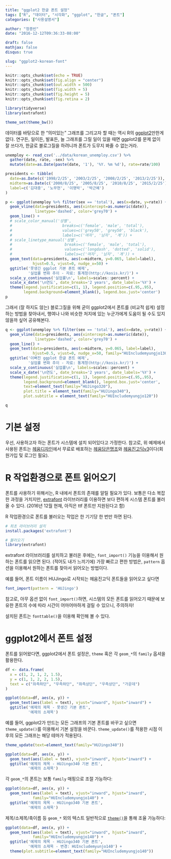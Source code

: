 ```yaml
---
title: "ggplot2 한글 폰트 설정"
tags: ["R", "데이터", "시각화", "ggplot", "한글", "폰트"]
categories: ["사용설명서"]

author: "정종빈"
date: "2016-12-12T09:36:33-08:00"

draft: false
mathjax: false
disqus: true

slug: "ggplot2-korean-font"
---
```


```r
knitr::opts_chunk$set(echo = TRUE)
knitr::opts_chunk$set(fig.align = "center")
knitr::opts_chunk$set(out.width = 500)
knitr::opts_chunk$set(fig.width = 5)
knitr::opts_chunk$set(fig.height = 5)
knitr::opts_chunk$set(fig.retina = 2)

library(tidyverse)
library(extrafont)

theme_set(theme_bw())
```

데이터를 바탕으로 한 "의미있는" 그래프를 그리고자 할 때는 역시 R의
[ggplot2](http://ggplot2.org)만한게 없다.
연구든, 일이든, 발표든, 늘 그래프를 그릴 일이 있을 때면 ggplot2를 문제 없이 잘
쓰다가, 한글로 블로그질을 하려니까 폰트가 도무지 봐줄 수 없는거라.

<!--more-->

```r
unemploy <- read_csv('../data/korean_unemploy.csv') %>%
  gather(date, rate, -sex) %>%
  mutate(date=as.Date(paste(date, '1'), '%Y. %m %d'), rate=rate/100)

presidents <- tibble(
  date=as.Date(c('1998/2/25', '2003/2/25', '2008/2/25', '2013/2/25')),
  midterm=as.Date(c('2000/8/25', '2005/8/25', '2010/8/25', '2015/2/25')),
  label=c('김대중', '노무현', '이명박', '박근혜')
)

p <- ggplot(unemploy %>% filter(sex == 'total'), aes(x=date, y=rate)) +
  geom_vline(data=presidents, aes(xintercept=as.numeric(date)),
             linetype='dashed', color='grey70') +
  geom_line() +
  # scale_color_manual('성별',
  #                      breaks=c('female', 'male', 'total'),
  #                      values=c('grey50', 'grey50', 'black'),
  #                      labels=c('여자', '남자', '계')) +
  # scale_linetype_manual('성별',
  #                       breaks=c('female', 'male', 'total'),
  #                       values=c('longdash', 'dotted', 'solid'),
  #                       labels=c('여자', '남자', '계')) +
  geom_text(data=presidents, aes(x=midterm, y=0.065, label=label),
            hjust=0.5, vjust=0, nudge_x=50) +
  ggtitle('못생긴 ggplot 기본 폰트 예제',
          '실업률 변화 추이 - 자료: 통계청(http://kosis.kr/)') +
  scale_y_continuous('실업률\n', labels=scales::percent) +
  scale_x_date('\n연도', date_breaks='2 years', date_labels='%Y') +
  theme(legend.justification=c(1, 1), legend.position=c(.95,.95),
        legend.background=element_blank(), legend.box.just='center')
p
```

그래서 (잘 하지도 않는) 블로그질을 위해 굳이 ggplot2에서 폰트를 (비교적 쉽게)
설정하는 방법을 찾아내서, 행여나 나와 비슷한 처지에 있는 누군가에게 도움이 될
수도 있지 않을까 싶어 공유해본다.

```r
q <- ggplot(unemploy %>% filter(sex == 'total'), aes(x=date, y=rate)) +
  geom_vline(data=presidents, aes(xintercept=as.numeric(date)),
             linetype='dashed', color='grey70') +
  geom_line() +
  geom_text(data=presidents, aes(x=midterm, y=0.065, label=label),
            hjust=0.5, vjust=0, nudge_x=50, family="HUIncludemyungjo130") +
  ggtitle('이뻐진 ggplot 한글 폰트 예제',
          '실업률 변화 추이 - 자료: 통계청(http://kosis.kr/)') +
  scale_y_continuous('실업률\n', labels=scales::percent) +
  scale_x_date('\n연도', date_breaks='2 years', date_labels='%Y') +
  theme(legend.justification=c(1, 1), legend.position=c(.95,.95),
        legend.background=element_blank(), legend.box.just='center',
        text=element_text(family="HUJingo320"),
        plot.title = element_text(family="HUJingo340"),
        plot.subtitle = element_text(family="HUIncludemyungjo120"))

q
```

# 기본 설정

우선, 사용하고자 하는 폰트가 시스템에 설치 되어있다고 가정한다.
참고로, 위 예제에서 사용된 폰트는 [헤움디자인](http://heumm.com/)에서 무료로
배포하는 [헤움담은명조](http://www.heumm.com/bbs/board.php?bo_table=download&wr_id=28170)와
[헤움진고딕v3](http://www.heumm.com/bbs/board.php?bo_table=download&wr_id=26926)이다(회원가입
및 로그인 필요).

# R 작업환경으로 폰트 읽어오기

폰트를 사용하기 위해서는, R 내에서 폰트의 존재를 알릴 필요가 있다.
보통은 다소 복잡한 과정을 거치지만, [extrafont]( https://cran.r-project.org/web/packages/extrafont/README.html)
라이브러리를 이용하면 보다 편하게 시스템 폰트를 불러올 수 있다.
(2016년 12월 현재, 아직은 ttf  폰트만 지원된다고 함)

R 작업환경으로 폰트를 불러오는 작업은 한 기기당 한 번만 하면 된다.

```r
# 최초 라이브러리 설치
install.packages('extrafont')

# 불러오기
library(extrafont)
```

extrafont 라이브러리를 설치하고 불러온 후에는, `font_import()` 기능을 이용해서
원하는 폰트를 읽으면 된다.
(적어도 내가 느끼기에) 가장 빠르고 편한 방법은, `pattern` 옵션을 이용해서 원하는
폰트를 찾아서 읽어오는 방법이다.

예를 들어, 폰트 이름이 HUJingo로 시작되는 헤움진고딕 폰트들을 읽어오고 싶다면

```r
font_import(pattern = 'HUJingo')
```

참고로, 아무 옵션 없이 `font_import()`하면, 시스템의 모든 폰트를 읽어오기 때문에
보유한 폰트의 수에 따라 시간이 어마어마하게 걸릴 수 있으니, 주의하자!

설치된 폰트는 `fonttable()`을 이용해 확인해 볼 수 있다.

# ggplot2에서 폰트 설정

폰트를 읽어왔다면, ggplot2에서 폰트 설정은, `theme` 혹은 각 `geom_*`의
`family` 옵셔을 활용한다.

```r
df <- data.frame(
  x = c(1, 2, 1, 2, 1.5),
  y = c(1, 1, 2, 2, 1.5),
  text = c("좌측하단", "우측하단", "좌측상단", "우측상단", "가운데")
)

ggplot(data=df, aes(x, y)) +
  geom_text(aes(label = text), vjust="inward", hjust="inward") +
  ggtitle('예제의 제목 - 못생긴 기본 폰트',
          '예제의 소제목')
```

예를 들어, ggplot2가 만드는 모든 그래프의 기본 폰트를 바꾸고 싶으면
`theme_update()`를 이용해서 기본 설정을 바꾼다.
`theme_update()`를 적용한 시점 이후의 모든 그래프는 해당 테마가 적용된다.

```r
theme_update(text=element_text(family="HUJingo340"))

ggplot(data=df, aes(x, y)) +
  geom_text(aes(label = text), vjust="inward", hjust="inward") +
  ggtitle('예제의 제목 - HUJingo340 기본 폰트',
          '예제의 소제목')
```

각 `geom_*`의 폰트는 보통 `family` 매핑으로 조절 가능하다:

```r
ggplot(data=df, aes(x, y)) +
  geom_text(aes(label = text), vjust="inward", hjust="inward",
            family="HUIncludemyungjo140") +
  ggtitle('예제의 제목 - HUJingo340 기본 폰트',
          '예제의 소제목')
```

제목/소제목/축이름 등 `geom_*` 외의 텍스트 일반적으로
[`theme()`](http://docs.ggplot2.org/current/theme.html)을 통해 조율 가능하다:

```r
ggplot(data=df, aes(x, y)) +
  geom_text(aes(label = text), vjust="inward", hjust="inward",
            family="HUIncludemyungjo140") +
  ggtitle('예제의 제목 - HUJingo340 기본 폰트',
          '예제의 소제목 - 변경: HUIncludemyunjo140') +
  theme(plot.subtitle=element_text(family="HUIncludemyungjo140"))
```
